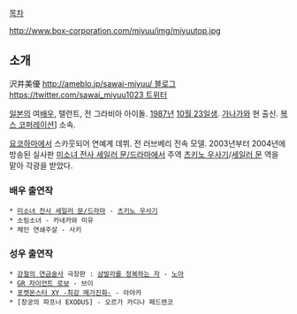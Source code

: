 [[목차]]

http://www.box-corporation.com/miyuu/img/miyuutop.jpg
== 소개 ==
沢井美優
[[http://ameblo.jp/sawai-miyuu/ 블로그]]
[[https://twitter.com/sawai_miyuu1023 트위터]]

[[일본]]의 여[[배우]], 탤런트, 전 그라비아 아이돌. [[1987년]] [[10월 23일]]생. [[가나가와]] 현 출신. [[복스 코퍼레이션]]] 소속.

[[요코하마]]에서 스카웃되어 연예계 데뷔. 전 러브베리 전속 모델. 2003년부터 2004년에 방송된 실사판 [[미소녀 전사 세일러 문/드라마]]에서 주역 [[츠키노 우사기]]/[[세일러 문]] 역을 맡아 각광을 받았다.

=== 배우 출연작 ===
 * [[미소녀 전사 세일러 문/드라마]] - [[츠키노 우사기]]
 * 소림소녀 - 카네카와 미유
 * 체인 연쇄주살 - 사키

=== 성우 출연작 ===
 * [[강철의 연금술사]] 극장판 : [[샴발라를 정복하는 자]] - [[노아]]
 * [[GR 자이언트 로보]] - 브이
 * [[포켓몬스터 XY -최강 메가진화-]] - 아야카
 * [창궁의 파프너 EXODUS] - 오르가 카디나 페드렌코
